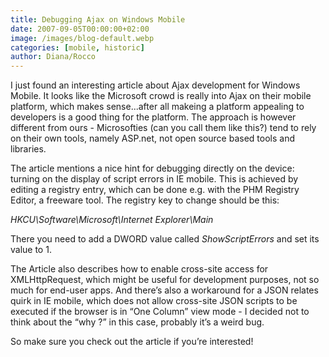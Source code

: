 ```yaml
---
title: Debugging Ajax on Windows Mobile
date: 2007-09-05T00:00:00+02:00
image: /images/blog-default.webp
categories: [mobile, historic]
author: Diana/Rocco
---
```


<div class="entry-content">
I just found an interesting article about Ajax development for Windows Mobile. It looks like the Microsoft crowd is really into Ajax on their mobile platform, which makes sense...after all makeing a platform appealing to developers is a good thing for the platform. The approach is however different from ours - Microsofties (can you call them like this?) tend to rely on their own tools, namely ASP.net, not open source based tools and libraries.



The article mentions a nice hint for debugging directly on the device: turning on the display of script errors in IE mobile. This is achieved by editing a registry entry, which can be done e.g. with the PHM Registry Editor, a freeware tool. The registry key to change should be this:

<em>HKCU\Software\Microsoft\Internet Explorer\Main</em>



There you need to add a DWORD value called <em>ShowScriptErrors </em>and set its value to 1.



The Article also describes how to enable cross-site access for XMLHttpRequest, which might be useful for development purposes, not so much for end-user apps. And there’s also a workaround for a JSON relates quirk in IE mobile, which does not allow cross-site JSON scripts to be executed if the browser is in “One Column” view mode - I decided not to think about the “why ?” in this case, probably it’s a weird bug.



So make sure you check out the article if you’re interested!
</div>

